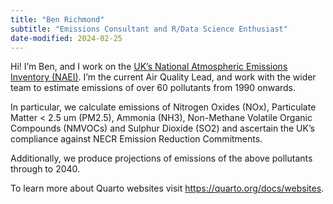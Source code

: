 ```yaml
---
title: "Ben Richmond"
subtitle: "Emissions Consultant and R/Data Science Enthusiast"
date-modified: 2024-02-25
---
```


Hi! I'm Ben, and I work on the [UK's National Atmospheric Emissions Inventory (NAEI)](https://naei.beis.gov.uk). I'm the current Air Quality Lead, and work with the wider team to estimate emissions of over 60 pollutants from 1990 onwards.

In particular, we calculate emissions of Nitrogen Oxides (NOx), Particulate Matter < 2.5 um (PM2.5), Ammonia (NH3), Non-Methane Volatile Organic Compounds (NMVOCs) and Sulphur Dioxide (SO2) and ascertain the UK's compliance against NECR Emission Reduction Commitments.

Additionally, we produce projections of emissions of the above pollutants through to 2040.



To learn more about Quarto websites visit <https://quarto.org/docs/websites>.
